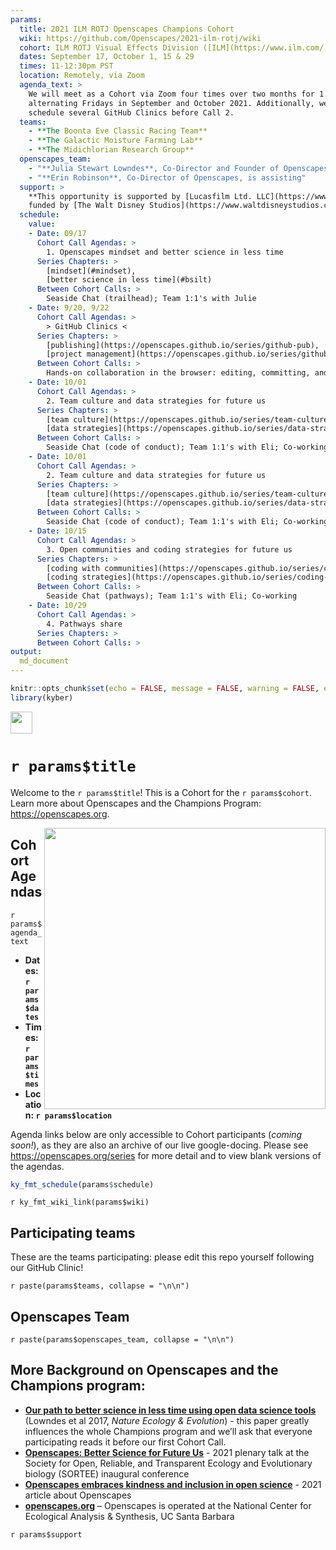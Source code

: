 ```yaml
---
params:
  title: 2021 ILM ROTJ Openscapes Champions Cohort
  wiki: https://github.com/Openscapes/2021-ilm-rotj/wiki
  cohort: ILM ROTJ Visual Effects Division ([ILM](https://www.ilm.com/))
  dates: September 17, October 1, 15 & 29
  times: 11-12:30pm PST
  location: Remotely, via Zoom
  agenda_text: >
    We will meet as a Cohort via Zoom four times over two months for 1.5 hours, on 
    alternating Fridays in September and October 2021. Additionally, we will 
    schedule several GitHub Clinics before Call 2.
  teams:
    - **The Boonta Eve Classic Racing Team**
    - **The Galactic Moisture Farming Lab**
    - **The Midichlorian Research Group**
  openscapes_team:
    - "**Julia Stewart Lowndes**, Co-Director and Founder of Openscapes, is co-leading"
    - "**Erin Robinson**, Co-Director of Openscapes, is assisting"
  support: >
    **This opportunity is supported by [Lucasfilm Ltd. LLC](https://www.lucasfilm.com/), 
    funded by [The Walt Disney Studios](https://www.waltdisneystudios.com/).**
  schedule:
    value:
    - Date: 09/17
      Cohort Call Agendas: >
        1. Openscapes mindset and better science in less time
      Series Chapters: >
        [mindset](#mindset),
        [better science in less time](#bsilt)
      Between Cohort Calls: >
        Seaside Chat (trailhead); Team 1:1's with Julie
    - Date: 9/20, 9/22
      Cohort Call Agendas: >
        > GitHub Clinics <
      Series Chapters: >
        [publishing](https://openscapes.github.io/series/github-pub), 
        [project management](https://openscapes.github.io/series/github-issues)
      Between Cohort Calls: >
        Hands-on collaboration in the browser: editing, committing, and Issues
    - Date: 10/01
      Cohort Call Agendas: >
        2. Team culture and data strategies for future us
      Series Chapters: >
        [team culture](https://openscapes.github.io/series/team-culture),
        [data strategies](https://openscapes.github.io/series/data-strategies)
      Between Cohort Calls: >
        Seaside Chat (code of conduct); Team 1:1's with Eli; Co-working
    - Date: 10/01
      Cohort Call Agendas: >
        2. Team culture and data strategies for future us
      Series Chapters: >
        [team culture](https://openscapes.github.io/series/team-culture),
        [data strategies](https://openscapes.github.io/series/data-strategies)
      Between Cohort Calls: >
        Seaside Chat (code of conduct); Team 1:1's with Eli; Co-working 
    - Date: 10/15
      Cohort Call Agendas: >
        3. Open communities and coding strategies for future us
      Series Chapters: >
        [coding with communities](https://openscapes.github.io/series/communities),
        [coding strategies](https://openscapes.github.io/series/coding-strategies)
      Between Cohort Calls: >
        Seaside Chat (pathways); Team 1:1's with Eli; Co-working
    - Date: 10/29
      Cohort Call Agendas: >
        4. Pathways share
      Series Chapters: >
      Between Cohort Calls: >
output:
  md_document
---
```


```r
knitr::opts_chunk$set(echo = FALSE, message = FALSE, warning = FALSE, error = FALSE)
library(kyber)
```

<a align="left" href="https://github.com/Openscapes/2021-noaa-nmfs"><img src="https://github.githubassets.com/images/modules/logos_page/GitHub-Mark.png" width="35px"></a>

# `r params$title`

Welcome to the `r params$title`! This is a Cohort for the `r params$cohort`. Learn more about 
Openscapes and the Champions Program: <https://openscapes.org>. 

<img align="right" src="https://raw.githubusercontent.com/Openscapes/2021-sasi/main/horst-champions-trailhead.png" width="450">

## Cohort Agendas

`r params$agenda_text`

- **Dates: `r params$dates`**
- **Times: `r params$times`**
- **Location: `r params$location`**

Agenda links below are only accessible to Cohort participants (*coming soon!*),
as they are also an archive of our live google-docing. Please 
see <https://openscapes.org/series> for more detail and to view blank versions 
of the agendas.
 
```r
ky_fmt_schedule(params$schedule)
```

`r ky_fmt_wiki_link(params$wiki)`

## Participating teams

These are the teams participating: please edit this repo yourself following our
GitHub Clinic!

`r paste(params$teams, collapse = "\n\n")`

## Openscapes Team

`r paste(params$openscapes_team, collapse = "\n\n")`

## More Background on Openscapes and the Champions program:

* **[Our path to better science in less time using open data science tools](https://www.nature.com/articles/s41559-017-0160)** (Lowndes et al 2017, _Nature Ecology & Evolution_) - this paper greatly influences the whole Champions program and we’ll ask that everyone participating reads it before our first Cohort Call. 
* **[Openscapes: Better Science for Future Us](https://docs.google.com/presentation/d/1HGw4P095-lblHiGQHXYidHiVysjrPxuojxTxKtE13vk/edit#slide=id.ge2b7c2f974_0_2017)** - 2021 plenary talk at the Society for Open, Reliable, and Transparent Ecology and Evolutionary biology (SORTEE) inaugural conference 
* **[Openscapes embraces kindness and inclusion in open science](https://sparcopen.org/impact-story/openscapes-embraces-kindness-and-inclusion-of-open-science/)** - 2021 article about Openscapes
* **[openscapes.org](https://openscapes.org/)** – Openscapes is operated at the National Center for Ecological Analysis & Synthesis, UC Santa Barbara

`r params$support`